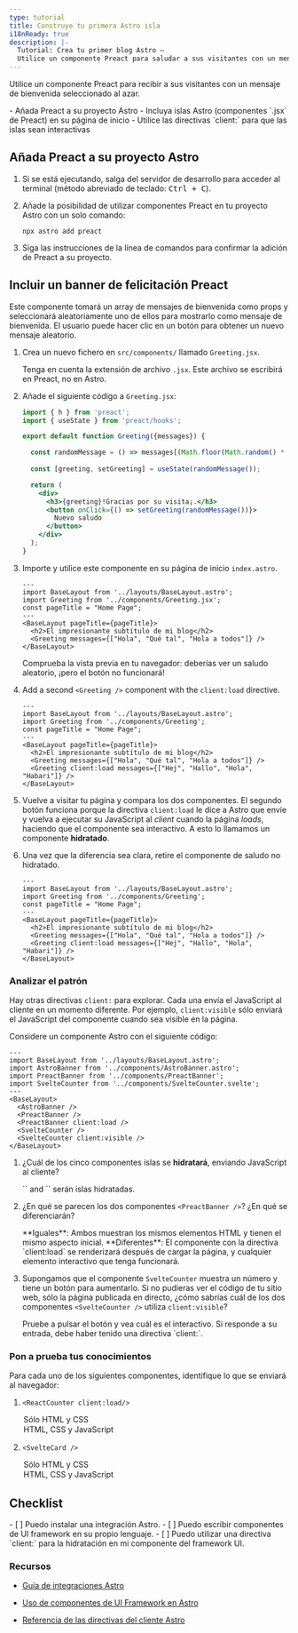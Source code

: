 ```yaml
---
type: tutorial
title: Construye tu primera Astro isla
i18nReady: true
description: |-
  Tutorial: Crea tu primer blog Astro —
  Utilice un componente Preact para saludar a sus visitantes con un mensaje seleccionado al azar.
---
```



 Utilice un componente Preact para recibir a sus visitantes con un mensaje de bienvenida seleccionado al azar.

<PreCheck>
  - Añada Preact a su proyecto Astro
  - Incluya islas Astro (componentes `.jsx` de Preact) en su página de inicio
  - Utilice las directivas `client:` para que las islas sean interactivas
</PreCheck>

## Añada Preact a su proyecto Astro

1. Si se está ejecutando, salga del servidor de desarrollo para acceder al terminal (método abreviado de teclado: <kbd>Ctrl + C</kbd>).

2. Añade la posibilidad de utilizar componentes Preact en tu proyecto Astro con un solo comando:

    ```shell
    npx astro add preact
    ```

2. Siga las instrucciones de la línea de comandos para confirmar la adición de Preact a su proyecto.
 

## Incluir un banner de felicitación Preact

Este componente tomará un array de mensajes de bienvenida como props y seleccionará aleatoriamente uno de ellos para mostrarlo como mensaje de bienvenida. El usuario puede hacer clic en un botón para obtener un nuevo mensaje aleatorio.

1. Crea un nuevo fichero en `src/components/` llamado `Greeting.jsx`.

    Tenga en cuenta la extensión de archivo `.jsx`. Este archivo se escribirá en Preact, no en Astro.

2. Añade el siguiente código a `Greeting.jsx`:

    ```jsx title="src/components/Greeting.jsx"
    import { h } from 'preact';
    import { useState } from 'preact/hooks';

    export default function Greeting({messages}) {

      const randomMessage = () => messages[(Math.floor(Math.random() * messages.length))];
      
      const [greeting, setGreeting] = useState(randomMessage());

      return (
        <div> 
          <h3>{greeting}!Gracias por su visita¡.</h3>
          <button onClick={() => setGreeting(randomMessage())}>
            Nuevo saludo
          </button>
        </div>
      );
    }
    ```

3. Importe y utilice este componente en su página de inicio `index.astro`.

    ```astro title="src/pages/index.astro" ins={3,8}
    ---
    import BaseLayout from '../layouts/BaseLayout.astro';
    import Greeting from '../components/Greeting.jsx';
    const pageTitle = "Home Page";
    ---
    <BaseLayout pageTitle={pageTitle}>
      <h2>El impresionante subtítulo de mi blog</h2>
      <Greeting messages={["Hola", "Qué tal", "Hola a todos"]} />
    </BaseLayout>
    ```

    Comprueba la vista previa en tu navegador: deberías ver un saludo aleatorio, ¡pero el botón no funcionará!


4. Add a second `<Greeting />` component with the `client:load` directive.

    ```astro title="src/pages/index.astro" ins={9} "client:load"
    ---
    import BaseLayout from '../layouts/BaseLayout.astro';
    import Greeting from '../components/Greeting';
    const pageTitle = "Home Page";
    ---
    <BaseLayout pageTitle={pageTitle}>
      <h2>El impresionante subtítulo de mi blog</h2>
      <Greeting messages={["Hola", "Qué tal", "Hola a todos"]} />
      <Greeting client:load messages={["Hej", "Hallo", "Hola", "Habari"]} />
    </BaseLayout>
    ```

  5. Vuelve a visitar tu página y compara los dos componentes. El segundo botón funciona porque la directiva `client:load` le dice a Astro que envíe y vuelva a ejecutar su JavaScript al _client_ cuando la página _loads_, haciendo que el componente sea interactivo. A esto lo llamamos un componente **hidratado**.
  
  6. Una vez que la diferencia sea clara, retire el componente de saludo no hidratado.


      ```astro title="src/pages/index.astro" del={8} "client:load"
      ---
      import BaseLayout from '../layouts/BaseLayout.astro';
      import Greeting from '../components/Greeting';
      const pageTitle = "Home Page";
      ---
      <BaseLayout pageTitle={pageTitle}>
        <h2>El impresionante subtítulo de mi blog</h2>
        <Greeting messages={["Hola", "Qué tal", "Hola a todos"]} />
        <Greeting client:load messages={["Hej", "Hallo", "Hola", "Habari"]} />
      </BaseLayout>
      ```

<Box icon="question-mark">

### Analizar el patrón

Hay otras directivas `client:` para explorar. Cada una envía el JavaScript al cliente en un momento diferente. Por ejemplo, `client:visible` sólo enviará el JavaScript del componente cuando sea visible en la página.

Considere un componente Astro con el siguiente código:

```astro
---
import BaseLayout from '../layouts/BaseLayout.astro';
import AstroBanner from '../components/AstroBanner.astro';
import PreactBanner from '../components/PreactBanner';
import SvelteCounter from '../components/SvelteCounter.svelte';
---
<BaseLayout>
  <AstroBanner />
  <PreactBanner />
  <PreactBanner client:load />
  <SvelteCounter />
  <SvelteCounter client:visible />
</BaseLayout>
```

1. ¿Cuál de los cinco componentes islas se **hidratará**, enviando JavaScript al cliente?

    <p>
      <Spoiler>`<PreactBanner client:load />` and `<SvelteCounter client:visible />` serán islas hidratadas.</Spoiler>
    </p>

2. ¿En qué se parecen los dos componentes `<PreactBanner />`? ¿En qué se diferenciarán? 

    <p>
      <Spoiler>**Iguales**: Ambos muestran los mismos elementos HTML y tienen el mismo aspecto inicial. **Diferentes**: El componente con la directiva `client:load` se renderizará después de cargar la página, y cualquier elemento interactivo que tenga funcionará.</Spoiler>
    </p>

3. Supongamos que el componente `SvelteCounter` muestra un número y tiene un botón para aumentarlo. Si no pudieras ver el código de tu sitio web, sólo la página publicada en directo, ¿cómo sabrías cuál de los dos componentes `<SvelteCounter />` utiliza `client:visible`? 

    <p>
      <Spoiler>Pruebe a pulsar el botón y vea cuál es el interactivo. Si responde a su entrada, debe haber tenido una directiva `client:`.</Spoiler>
    </p>
</Box>



<Box icon="question-mark">

### Pon a prueba tus conocimientos

Para cada uno de los siguientes componentes, identifique lo que se enviará al navegador:

1. `<ReactCounter client:load/>`

    <MultipleChoice>
      <Option>
        Sólo HTML y CSS
      </Option>
      <Option isCorrect>
        HTML, CSS y JavaScript
      </Option>
    </MultipleChoice>

2. `<SvelteCard />`

    <MultipleChoice>
      <Option  isCorrect>
        Sólo HTML y CSS
      </Option>
      <Option>
        HTML, CSS y JavaScript
      </Option>
    </MultipleChoice>
</Box>

<Box icon="check-list">

## Checklist

<Checklist>
- [ ] Puedo instalar una integración Astro.
- [ ] Puedo escribir componentes de UI framework en su propio lenguaje.
- [ ] Puedo utilizar una directiva `client:` para la hidratación en mi componente del framework UI.
</Checklist>
</Box>

### Recursos

- [Guía de integraciones Astro](/en/guides/integrations-guide/)

- [Uso de componentes de UI Framework en Astro](/en/core-concepts/framework-components/#using-framework-components)

- [Referencia de las directivas del cliente Astro](/en/reference/directives-reference/#client-directives)
